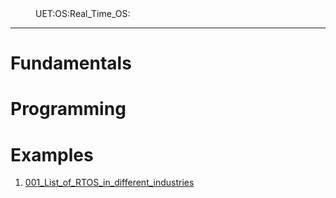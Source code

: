 :UET:OS:Real_Time_OS:
----

= Fundamentals =

= Programming =

= Examples =
# [[001_List_of_RTOS_in_different_industries]]
